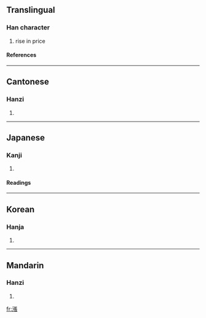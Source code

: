 {{see|涨}}

==Translingual==
===Han character===
{{Han char|rn=85|rad=水|as=11|sn=14|four=3113<sub>2</sub>|canj=水弓尸女 (ENSV)}}
# rise in price
====References====
{{Han ref|kx=0647.080|dkj=18173|dj=1057.070|hdz=31733.020|uh=6F32|ud=28466|bh=BAA6|bd=47782}}

----
==Cantonese==
===Hanzi===
{{yue-hanzi|jyut=|y=jeung2, jeung3}}
# {{defn|Cantonese}}

----
==Japanese==
===Kanji===
{{ja-kanji|grade=|rs=水11}}
# {{defn|Japanese}} 
====Readings====
{{ja-readings|on=[[ちょう]] (chō)|kun=[[みなぎる]] (minagiru)}}

----
==Korean==
===Hanja===
{{ko-hanja|hangeul=창|eumhun=|rv=chang|mr=ch'ang|y=chang}}
# {{defn|Korean}}

----
==Mandarin==
===Hanzi===
{{cmn-hanzi|sim=涨|pin=[[zhāng]] (zhang1), [[zhǎng]] (zhang3), [[zhàng]] (zhang4)|wg=chang<sup>1</sup>, chang<sup>3</sup>, chang<sup>4</sup>}}
# {{defn|Mandarin}}

[[fr:漲]]